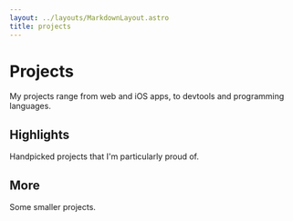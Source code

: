 ```yaml
---
layout: ../layouts/MarkdownLayout.astro
title: projects
---
```



# Projects

<p class="max-w-sm">My projects range from web and iOS apps, to devtools and programming languages.</p>

## Highlights

Handpicked projects that I'm particularly proud of.

<ul class="not-prose grid gap-1">
  <ProjectItem name="Bowtie" description="Score keeping iOS app for card games" href="https://bowtie.cards" />
  <ProjectItem name="Chronicle" description="Lightweight journaling app where you record highlights of your day" href="https://chronicle.ink/" />
  <ProjectItem name="Tag Tester" description="Test and edit your websites open graph metadata tags" href="https://tagtester.dev/" />
  <ProjectItem name="Solis" description="iOS app that shows you the times of sunrise, sunset, and twilight's" href="https://solisapp.xyz/" />
  <ProjectItem name="Stck" description="Minimal stack based esoteric programming language" href="https://stck.jakerunzer.com/" />
  <ProjectItem name="Quiztastic" description="Web based multiplayer trivia game" href="https://quiztastic.app/" />
  <ProjectItem name="LastFM Leaderboards" description="Music leaderboards powered by last.fm" href="https://lastfm.jakerunzer.com/" />
</ul>

## More

Some smaller projects.

<ul class="not-prose grid gap-1">
  <ProjectItem name="smol.css" description="Drop in CSS file for clean HTML pages" href="https://smol.jakerunzer.com/" />
  <ProjectItem name="shortener" description="Dead simple link shortener on my domain" href="https://cheryl.fun/" />
  <ProjectItem name="favocon" description="Command line utility for creating favicons from any image" href="https://crates.io/crates/favocon" />
  <ProjectItem name="krill" description="Dynamic, curried, and minimal programming language" href="https://krill.jakerunzer.com/" />
  <ProjectItem name="count.macro" description="Babel macro for counting number of lines or words in files at compile time" href="https://github.com/coffee-cup/count.macro" />
  <ProjectItem name="obsidian vault parser" description="Parser for the Obsidian note taking app" href="https://github.com/coffee-cup/obsidian-vault-parser" />
  <ProjectItem name="theme custom properties" description="NPM package to convert a theme to CSS custom properties" href="https://github.com/coffee-cup/theme-custom-properties" />
  <ProjectItem name="vraw" description="Small programming language for composing and drawing SVGs" href="https://github.com/coffee-cup/vraw" />
  <ProjectItem name="cda" description="Command line utility for creating and managing cd aliases." href="https://github.com/coffee-cup/cda" />
  <ProjectItem name="gradient avatars" description="Generate a gradient profile image based on some text" href="https://avatars.jakerunzer.com/" />
</ul>

